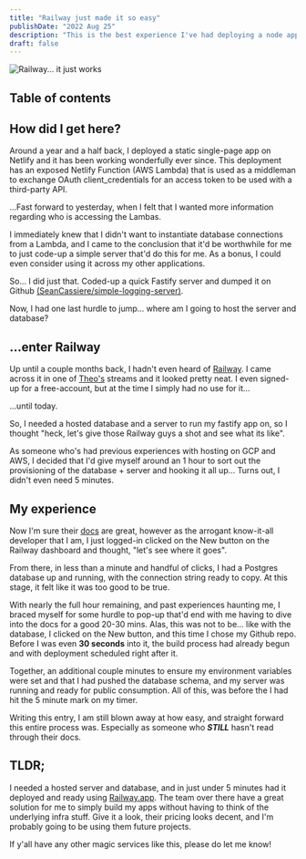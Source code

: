 ```yaml
---
title: "Railway just made it so easy"
publishDate: "2022 Aug 25"
description: "This is the best experience I've had deploying a node application."
draft: false
---
```


![Railway... it just works](../../assets/blog/railway-just-made-it-so-easy.png)

## Table of contents

## How did I get here?

Around a year and a half back, I deployed a static single-page app on Netlify and it has been working wonderfully ever since. This deployment has an exposed Netlify Function (AWS Lambda) that is used as a middleman to exchange OAuth client_credentials for an access token to be used with a third-party API.

...Fast forward to yesterday, when I felt that I wanted more information regarding who is accessing the Lambas.

I immediately knew that I didn't want to instantiate database connections from a Lambda, and I came to the conclusion that it'd be worthwhile for me to just code-up a simple server that'd do this for me. As a bonus, I could even consider using it across my other applications.

So... I did just that. Coded-up a quick Fastify server and dumped it on Github [(SeanCassiere/simple-logging-server)](https://github.com/SeanCassiere/simple-logging-server).

Now, I had one last hurdle to jump... where am I going to host the server and database?

## ...enter Railway

Up until a couple months back, I hadn't even heard of [Railway](https://railway.app?referralCode=k9d2VP). I came across it in one of [Theo's](https://twitch.tv/theo) streams and it looked pretty neat. I even signed-up for a free-account, but at the time I simply had no use for it...

...until today.

So, I needed a hosted database and a server to run my fastify app on, so I thought "heck, let's give those Railway guys a shot and see what its like".

As someone who's had previous experiences with hosting on GCP and AWS, I decided that I'd give myself around an 1 hour to sort out the provisioning of the database + server and hooking it all up... Turns out, I didn't even need 5 minutes.

## My experience

Now I'm sure their [docs](https://docs.railway.app) are great, however as the arrogant know-it-all developer that I am, I just logged-in clicked on the New button on the Railway dashboard and thought, "let's see where it goes".

From there, in less than a minute and handful of clicks, I had a Postgres database up and running, with the connection string ready to copy. At this stage, it felt like it was too good to be true.

With nearly the full hour remaining, and past experiences haunting me, I braced myself for some hurdle to pop-up that'd end with me having to dive into the docs for a good 20-30 mins. Alas, this was not to be... like with the database, I clicked on the New button, and this time I chose my Github repo. Before I was even **30 seconds** into it, the build process had already begun and with deployment scheduled right after it.

Together, an additional couple minutes to ensure my environment variables were set and that I had pushed the database schema, and my server was running and ready for public consumption. All of this, was before the I had hit the 5 minute mark on my timer.

Writing this entry, I am still blown away at how easy, and straight forward this entire process was. Especially as someone who **_STILL_** hasn't read through their docs.

## TLDR;

I needed a hosted server and database, and in just under 5 minutes had it deployed and ready using [Railway.app](https://railway.app?referralCode=k9d2VP). The team over there have a great solution for me to simply build my apps without having to think of the underlying infra stuff. Give it a look, their pricing looks decent, and I'm probably going to be using them future projects.

If y'all have any other magic services like this, please do let me know!
